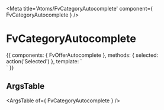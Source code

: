 
<Meta title='Atoms/FvCategoryAutocomplete' component={ FvCategoryAutocomplete } />

# FvCategoryAutocomplete

<Canvas>
<Story name='Common' height='150px'>{{  components: { FvOfferAutocomplete },
  methods: {
    selected: action('Selected')
  },
  template: `
  <div>
    <FvOfferAutocomplete
      :partnerId="5"
      @offers:selected="selected"
    >
    </FvOfferAutocomplete>
  </div>`
}}</Story>
</Canvas>

## ArgsTable

<ArgsTable of={ FvCategoryAutocomplete } />
